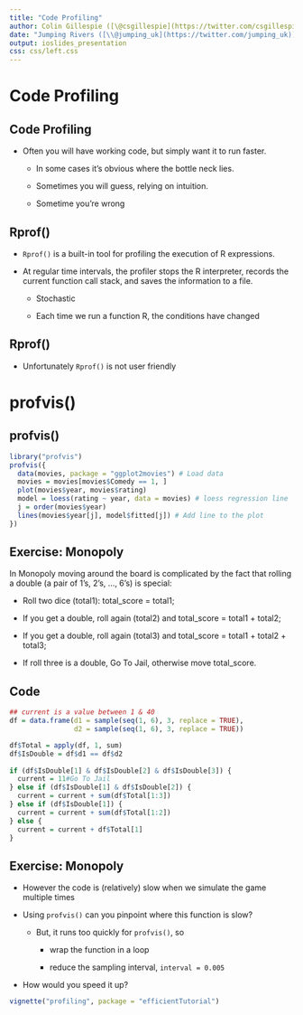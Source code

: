 ```yaml
---
title: "Code Profiling"
author: Colin Gillespie ([\@csgillespie](https://twitter.com/csgillespie))
date: "Jumping Rivers ([\\@jumping_uk](https://twitter.com/jumping_uk))"
output: ioslides_presentation
css: css/left.css
---
```

<!--
%\VignetteEngine{knitr::rmarkdown}
%\VignetteIndexEntry{Slides: Code Profiling}
%\VignetteEncoding{utf8}
-->

# Code Profiling
## Code Profiling

  * Often you will have working code, but simply want it to run faster. 
  
    * In some cases it’s obvious where the bottle neck lies. 
    
    * Sometimes you will guess, relying on intuition. 
    
    * Sometime you're wrong
    
## Rprof()

  * `Rprof()` is a built-in tool for profiling the execution of R expressions. 
  
  * At regular time intervals, the profiler stops the R interpreter, records the current function call stack, and saves the information to a file. 
  
    * Stochastic
  
    * Each time we run a function R, the conditions have changed

## Rprof()

  * Unfortunately `Rprof()` is not user friendly
  


# profvis()
## profvis()
```r
library("profvis")
profvis({
  data(movies, package = "ggplot2movies") # Load data
  movies = movies[movies$Comedy == 1, ]
  plot(movies$year, movies$rating)
  model = loess(rating ~ year, data = movies) # loess regression line
  j = order(movies$year)
  lines(movies$year[j], model$fitted[j]) # Add line to the plot
})
```

## Exercise: Monopoly

In Monopoly moving around the board is complicated by the fact that rolling a double 
(a pair of 1's, 2's, ..., 6's) is special:

  * Roll two dice (total1): total_score = total1;
  
  * If you get a double, roll again (total2) and total_score = total1 + total2;
  
  * If you get a double, roll again (total3) and total_score = total1 + total2 + total3;
  
  * If roll three is a double, Go To Jail, otherwise move total_score.

## Code

```r
## current is a value between 1 & 40
df = data.frame(d1 = sample(seq(1, 6), 3, replace = TRUE),
                d2 = sample(seq(1, 6), 3, replace = TRUE))

df$Total = apply(df, 1, sum)
df$IsDouble = df$d1 == df$d2
  
if (df$IsDouble[1] & df$IsDouble[2] & df$IsDouble[3]) {
  current = 11#Go To Jail
} else if (df$IsDouble[1] & df$IsDouble[2]) {
  current = current + sum(df$Total[1:3])
} else if (df$IsDouble[1]) {
  current = current + sum(df$Total[1:2])
} else {
  current = current + df$Total[1]
}
```


## Exercise: Monopoly

 * However the code is (relatively) slow when we simulate the game multiple times
 
 * Using `profvis()` can you pinpoint where this function is slow? 
 
    * But, it runs too quickly for `profvis()`, so
    
      - wrap the function in a loop
      
      - reduce the sampling interval, `interval = 0.005`
      
 * How would you speed it up?

```r
vignette("profiling", package = "efficientTutorial")
```

